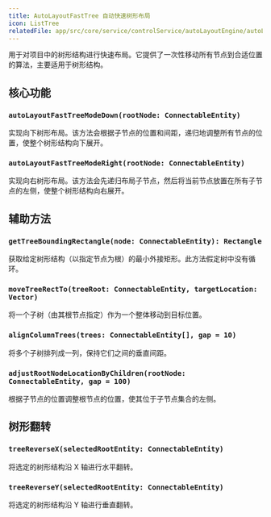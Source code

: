 ```yaml
---
title: AutoLayoutFastTree 自动快速树形布局
icon: ListTree
relatedFile: app/src/core/service/controlService/autoLayoutEngine/autoLayoutFastTreeMode.tsx
---
```


用于对项目中的树形结构进行快速布局。它提供了一次性移动所有节点到合适位置的算法，主要适用于树形结构。

## 核心功能

### `autoLayoutFastTreeModeDown(rootNode: ConnectableEntity)`

实现向下树形布局。该方法会根据子节点的位置和间距，递归地调整所有节点的位置，使整个树形结构向下展开。

### `autoLayoutFastTreeModeRight(rootNode: ConnectableEntity)`

实现向右树形布局。该方法会先递归布局子节点，然后将当前节点放置在所有子节点的左侧，使整个树形结构向右展开。

## 辅助方法

### `getTreeBoundingRectangle(node: ConnectableEntity): Rectangle`

获取给定树形结构（以指定节点为根）的最小外接矩形。此方法假定树中没有循环。

### `moveTreeRectTo(treeRoot: ConnectableEntity, targetLocation: Vector)`

将一个子树（由其根节点指定）作为一个整体移动到目标位置。

### `alignColumnTrees(trees: ConnectableEntity[], gap = 10)`

将多个子树排列成一列，保持它们之间的垂直间距。

### `adjustRootNodeLocationByChildren(rootNode: ConnectableEntity, gap = 100)`

根据子节点的位置调整根节点的位置，使其位于子节点集合的左侧。

## 树形翻转

### `treeReverseX(selectedRootEntity: ConnectableEntity)`

将选定的树形结构沿 X 轴进行水平翻转。

### `treeReverseY(selectedRootEntity: ConnectableEntity)`

将选定的树形结构沿 Y 轴进行垂直翻转。
